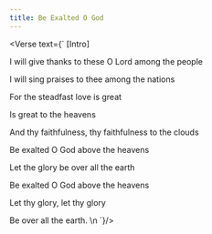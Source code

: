 ```yaml
---
title: Be Exalted O God
---
```



<Verse text={`
[Intro]
  
  I will give thanks to these O Lord among
  the people

  I will sing praises to thee among the nations

  For the steadfast love is great

  Is great to the heavens

  And thy faithfulness, thy faithfulness to
  the clouds


  Be exalted O God above the heavens 
   
  Let the glory be over all the earth

  Be exalted O God above the heavens

  Let thy glory, let thy glory

  Be over all the earth.
     \n
`}/>